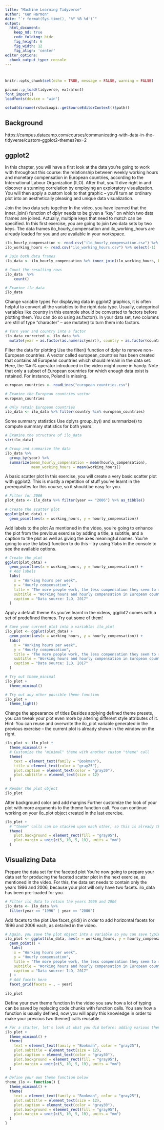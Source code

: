 ---
title: "Machine Learning Tidyverse"
author: "Ken Harmon"
date: "`r format(Sys.time(), '%Y %B %d')`"
output:
  html_document:  
    keep_md: true
    code_folding: hide
    fig_height: 6
    fig_width: 12
    fig_align: 'center'
editor_options: 
  chunk_output_type: console
---

# {.tabset .tabset-fade}

```{r, include=FALSE}
knitr::opts_chunk$set(echo = TRUE, message = FALSE, warning = FALSE)

pacman::p_load(tidyverse, extrafont)
font_import()
loadfonts(device = "win")

```

```{r eval = FALSE, echo = FALSE}
setwd(dirname(rstudioapi::getSourceEditorContext()$path))
```


## Background

https://campus.datacamp.com/courses/communicating-with-data-in-the-tidyverse/custom-ggplot2-themes?ex=2

## ggplot2

In this chapter, you will have a first look at the data you're going to work with throughout this course: the relationship between weekly working hours and monetary compensation in European countries, according to the International Labour Organization (ILO). After that, you'll dive right in and discover a stunning correlation by employing an exploratory visualization. You will then apply a custom look to that graphic – you'll turn an ordinary plot into an aesthetically pleasing and unique data visualization.

Join the two data sets together
In the video, you have learned that the inner_join() function of dplyr needs to be given a "key" on which two data frames are joined. Actually, multiple keys that need to match can be specified. In this first exercise, you are going to join two data sets by two keys. The data frames ilo_hourly_compensation and ilo_working_hours are already loaded for you and are available in your workspace.

```{r jtdst}
ilo_hourly_compensation <- read.csv("ilo_hourly_compensation.csv") %>% select(-1)
ilo_working_hours <- read.csv("ilo_working_hours.csv") %>% select(-1)

# Join both data frames
ilo_data <- ilo_hourly_compensation %>% inner_join(ilo_working_hours, by = c("country", "year"))

# Count the resulting rows
ilo_data  %>% 
    count()

# Examine ilo_data
ilo_data
```

Change variable types
For displaying data in ggplot2 graphics, it is often helpful to convert all the variables to the right data type. Usually, categorical variables like country in this example should be converted to factors before plotting them. You can do so using as.factor(). In your data set, two columns are still of type "character" – use mutate() to turn them into factors.

```{r cvt}
# Turn year and country into a factor
ilo_data_corrected <- ilo_data %>%
  mutate(year = as.factor(as.numeric(year)), country = as.factor(country))
```

Filter the data for plotting
Use the filter() function of dplyr to remove non-European countries. A vector called european_countries has been created that contains all European countries which should remain in the data set. Here, the %in% operator introduced in the video might come in handy. Note that only a subset of European countries for which enough data exist is retained. For instance, Poland is missing.

```{r fdp}
european_countries <- readLines("european_countries.csv") 

# Examine the European countries vector
european_countries

# Only retain European countries
ilo_data <- ilo_data %>% filter(country %in% european_countries)
```

Some summary statistics
Use dplyrs group_by() and summarize() to compute summary statistics for both years.

```{r sss}
# Examine the structure of ilo_data
str(ilo_data)

# Group and summarize the data
ilo_data %>%
  group_by(year) %>%
  summarize(mean_hourly_compensation = mean(hourly_compensation),
            mean_working_hours = mean(working_hours))
```

A basic scatter plot
In this exercise, you will create a very basic scatter plot with ggplot2. This is mostly a repetition of stuff you've learnt in the prerequisites for this course, so it should be easy for you.

```{r bsp}
# Filter for 2006
plot_data <- ilo_data %>% filter(year == "2006") %>% as_tibble()
  
# Create the scatter plot
ggplot(plot_data) +
  geom_point(aes(x = working_hours, y = hourly_compensation))
```

Add labels to the plot
As mentioned in the video, you're going to enhance the plot from the previous exercise by adding a title, a subtitle, and a caption to the plot as well as giving the axes meaningful names. You're going to use the labs() function to do this – try using ?labs in the console to see the available options.

```{r alp}
# Create the plot
ggplot(plot_data) +
  geom_point(aes(x = working_hours, y = hourly_compensation)) +
  # Add labels
  labs(
    x = "Working hours per week",
    y = "Hourly compensation",
    title = "The more people work, the less compensation they seem to receive",
    subtitle = "Working hours and hourly compensation in European countries, 2006",
    caption = "Data source: ILO, 2017"
  )
```

Apply a default theme
As you've learnt in the videos, ggplot2 comes with a set of predefined themes. Try out some of them!

```{r adt}
# Save your current plot into a variable: ilo_plot
ilo_plot <- ggplot(plot_data) +
  geom_point(aes(x = working_hours, y = hourly_compensation)) +
  labs(
    x = "Working hours per week",
    y = "Hourly compensation",
    title = "The more people work, the less compensation they seem to receive",
    subtitle = "Working hours and hourly compensation in European countries, 2006",
    caption = "Data source: ILO, 2017"
  )

# Try out theme_minimal
ilo_plot +
  theme_minimal()

# Try out any other possible theme function
ilo_plot +
  theme_light() 
```

Change the appearance of titles
Besides applying defined theme presets, you can tweak your plot even more by altering different style attributes of it. Hint: You can reuse and overwrite the ilo_plot variable generated in the previous exercise – the current plot is already shown in the window on the right.

```{r cat}
ilo_plot <- ilo_plot +
  theme_minimal() +
  # Customize the "minimal" theme with another custom "theme" call
  theme(
    text = element_text(family = "Bookman"),
    title = element_text(color = "gray25"),
    plot.caption = element_text(color = "gray30"),
    plot.subtitle = element_text(size = 12)
  )
  
# Render the plot object
ilo_plot
```

Alter background color and add margins
Further customize the look of your plot with more arguments to the theme function call. You can continue working on your ilo_plot object created in the last exercise.

```{r abcam}
ilo_plot +
  # "theme" calls can be stacked upon each other, so this is already the third call of "theme"
  theme(
    plot.background = element_rect(fill = "gray95"),
    plot.margin = unit(c(5, 10, 5, 10), units = "mm")
  )
```

## Visualizing Data

Prepare the data set for the faceted plot
You're now going to prepare your data set for producing the faceted scatter plot in the next exercise, as mentioned in the video. For this, the data set needs to contain only the years 1996 and 2006, because your plot will only have two facets. ilo_data has been pre-loaded for you.

```{r pdsffp}
# Filter ilo_data to retain the years 1996 and 2006
ilo_data <- ilo_data %>%
  filter(year == "1996" | year == "2006")
```

Add facets to the plot
Use facet_grid() in order to add horizontal facets for 1996 and 2006 each, as detailed in the video.

```{r afp}
# Again, you save the plot object into a variable so you can save typing later on
ilo_plot <- ggplot(ilo_data, aes(x = working_hours, y = hourly_compensation)) +
  geom_point() +
   labs(
    x = "Working hours per week",
    y = "Hourly compensation",
    title = "The more people work, the less compensation they seem to receive",
    subtitle = "Working hours and hourly compensation in European countries, 2006",
    caption = "Data source: ILO, 2017"
  ) +
  # Add facets here
  facet_grid(facets = . ~ year)
 
ilo_plot
```

Define your own theme function
In the video you saw how a lot of typing can be saved by replacing code chunks with function calls. You saw how a function is usually defined, now you will apply this knowledge in order to make your previous two theme() calls reusable.

```{r dyotf}
# For a starter, let's look at what you did before: adding various theme calls to your plot object
ilo_plot +
  theme_minimal() +
  theme(
    text = element_text(family = "Bookman", color = "gray25"),
    plot.subtitle = element_text(size = 12),
    plot.caption = element_text(color = "gray30"),
    plot.background = element_rect(fill = "gray95"),
    plot.margin = unit(c(5, 10, 5, 10), units = "mm")
  )
      
# Define your own theme function below
theme_ilo <- function() {
  theme_minimal() +
  theme(
    text = element_text(family = "Bookman", color = "gray25"),
    plot.subtitle = element_text(size = 12),
    plot.caption = element_text(color = "gray30"),
    plot.background = element_rect(fill = "gray95"),
    plot.margin = unit(c(5, 10, 5, 10), units = "mm")
  )
}
```